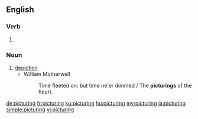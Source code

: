 ==English==

===Verb===
{{head|en|present participle}}

# {{present participle of|picture|lang=en|nocat=1}}

===Noun===
{{en-noun}}

# [[depiction]]
#* William Motherwell
#*: Time fleeted on; but time ne'er dimmed / The '''picturings''' of the heart.

[[de:picturing]]
[[fr:picturing]]
[[ku:picturing]]
[[hu:picturing]]
[[my:picturing]]
[[ja:picturing]]
[[simple:picturing]]
[[vi:picturing]]